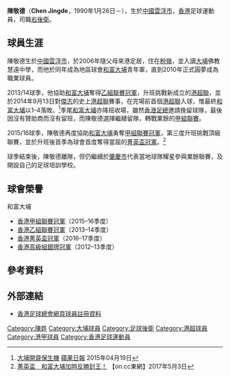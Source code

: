 {{Infobox football biography
| name        = 陳敬德 <br> Chen Jingde
| image       = 
| fullname    = 陳敬德
| nickname    = 
| birth_date  = {{birth date and age|1990|1|26}}
| birth_place = [[中國|中國]]，[[雲浮市|雲浮市]]
| height      = {{height|m=1.76}}
| position    = [[右後衛|右後衛]]
| currentclub = [[自由球員|自由球員]]
| clubnumber  = 
| youthyears1 = 2006–2010
| youthclubs1 = [[大埔足球會|大埔]]
| years1 = 2010–2017
| clubs1 = [[大埔足球會|和富大埔]]
| caps1  = 35
| goals1 = 3
| nationalyears1 = 
| nationalteam1  = 
| nationalcaps1  = 
| nationalgoals1 = 
| pcupdate = 
| ntupdate = 
}}

'''陳敬德'''（'''Chen Jingde'''，1990年1月26日－），生於[[中國|中國]][[雲浮市|雲浮市]]，[[香港|香港]]足球運動員，司職[[右後衛|右後衛]]。

==球員生涯==
陳敬德生於[[中國|中國]][[雲浮市|雲浮市]]，於2006年隨父母來港定居，住在[[粉嶺|粉嶺]]，並入讀[[大埔區|大埔]]佛教慧遠中學，而他於同年成為地區球會[[大埔足球會|和富大埔]]青年軍，直到2010年正式圓夢成為職業球員。

2013/14球季，他協助[[大埔足球會|和富大埔]]奪得[[2013–14年香港乙組足球聯賽|乙組聯賽冠軍]]，升班挑戰新成立的[[港超聯|港超聯]]，並於2014年9月13日對[[傑志體育會|傑志]]的史上[[港超聯|港超聯]]賽事，在完場前首個[[港超聯|港超聯]]入球，惟最終[[大埔足球會|和富大埔]]以1–4落敗。<ref>[http://hk.apple.nextmedia.com/sports/art/20150419/19117710 大埔開齋保生機] [[蘋果日報|蘋果日報]] 2015年04月19日</ref>季尾[[大埔足球會|和富大埔]]亦降班收場，雖然[[香港足球總會|香港足總]]邀請挽留球隊，最後因沒有贊助商而沒有留班，而陳敬德選擇繼續留隊，轉戰業餘的[[香港甲組聯賽|甲組聯賽]]。

2015/16球季，陳敬德再度協助[[大埔足球會|和富大埔]]勇奪[[2015–16年香港甲組聯賽|甲組聯賽冠軍]]，第三度升班挑戰頂級聯賽，並於升班後首季為球會首度奪得當屆的[[2016–17年香港菁英盃|菁英盃冠軍]]。<ref>[http://hk.on.cc/hk/bkn/cnt/sport/20170503/bkn-20170503173755632-0503_00882_001.html 菁英盃　和富大埔加時反勝封王！] {{Wayback|url=http://hk.on.cc/hk/bkn/cnt/sport/20170503/bkn-20170503173755632-0503_00882_001.html |date=20170506044524 }} 【on.cc東網】2017年5月3日</ref>

球季結束後，陳敬德離隊，但仍繼續於[[肇慶市|肇慶市]]代表當地球隊耀星參與業餘聯賽，及開設自己的足球培訓學校。

==球會榮譽==
;和富大埔
* [[2015–16年香港甲組聯賽|香港甲組聯賽冠軍]]（2015–16季度）
* [[2013–14年香港乙組足球聯賽|香港乙組聯賽冠軍]]（2013–14季度）
* [[2016–17年香港菁英盃|香港菁英盃冠軍]]（2016–17季度）
* [[2012–13年香港高級組銀牌|香港高級組銀牌冠軍]]（2012–13季度）

==參考資料==
{{reflist}}

==外部連結==
* [https://www.hkfa.com/ch/club/142/detail?player=9762 香港足球總會網頁球員註冊資料]

{{DEFAULTSORT:Chen Jingde}}
[[Category:陳姓|Category:陳姓]]
[[Category:大埔球員|Category:大埔球員]]
[[Category:足球後衛|Category:足球後衛]]
[[Category:港超球員|Category:港超球員]]
[[Category:港甲球員|Category:港甲球員]]
[[Category:香港足球運動員|Category:香港足球運動員]]